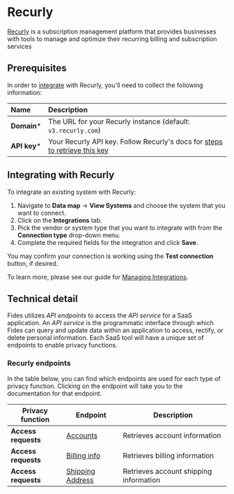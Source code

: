 # Recurly
[Recurly](https://recurly.com) is a subscription management platform that provides businesses with tools to manage and optimize their recurring billing and subscription services

## Prerequisites

In order to [integrate](../) with Recurly, you'll need to collect the following information:

| Name                       | Description                                                                                                                             |
| :------------------------- | :-------------------------------------------------------------------------------------------------------------------------------------- |
| **Domain***                | The URL for your Recurly instance (default: `v3.recurly.com`) |
| **API key***                 | Your Recurly API key. Follow Recurly's docs for [steps to retrieve this key](https://docs.recurly.com/docs/api-keys#find-or-generate-your-api-key)  |




## Integrating with Recurly
To integrate an existing system with Recurly:

1. Navigate to **Data map** → **View Systems** and choose the system that you want to connect.
2. Click on the **Integrations** tab.
3. Pick the vendor or system type that you want to integrate with from the **Connection type** drop-down menu.
4. Complete the required fields for the integration and click **Save**. 

You may confirm your connection is working using the **Test connection** button, if desired.

To learn more, please see our guide for [Managing Integrations](/user-guides/integrations/manage-integrations).

## Technical detail 

Fides utilizes _API endpoints_ to access the _API service_ for a SaaS application. An _API service_ is the programmatic interface through which Fides can query and update data within an application to access, rectify, or delete personal information. Each SaaS tool will have a unique set of endpoints to enable privacy functions. 

### Recurly endpoints
In the table below, you can find which endpoints are used for each type of privacy function. Clicking on the endpoint will take you to the documentation for that endpoint.

| Privacy function | Endpoint | Description |
|----|----|----|
| **Access requests**            | [Accounts](https://recurly.com/developers/api-v2/v2.29/index.html#tag/accounts) | Retrieves account information |
| **Access requests**            | [Billing info](https://recurly.com/developers/api-v2/v2.29/index.html#tag/billing-info) | Retrieves billing information |
| **Access requests**            | [Shipping Address](https://recurly.com/developers/api-v2/v2.29/index.html#tag/shipping-addresses) |Retrieves account shipping information |




